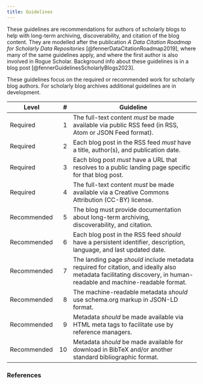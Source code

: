 ```yaml
---
title: Guidelines
---
```


These guidelines are recommendations for authors of scholarly blogs to help with long-term archiving, discoverability, and citation of the blog content.
They are modelled after the publication *A Data Citation Roadmap for Scholarly Data Repositories* [@fennerDataCitationRoadmap2019], where many of the same guidelines apply, and where the first author is also involved in Rogue Scholar. Background info about these guidelines is in a blog post [@fennerGuidelinesScholarlyBlogs2023].

These guidelines focus on the required or recommended work for scholarly blog authors. For scholarly blog archives additional guidelines are in development.

| Level       | #  | Guideline                     |
| ----------- | -: | ----------------------------- | 
| Required    | 1  | The full-text content *must* be made available via public RSS feed (in RSS, Atom or JSON Feed format). |
| Required    | 2  | Each blog post in the RSS feed *must* have a title, author(s), and publication date. |
| Required    | 3  | Each blog post *must* have a URL that resolves to a public landing page specific for that blog post. |
| Required    | 4  | The full-text content *must* be made available via a Creative Commons Attribution (CC-BY) license. |
| Recommended | 5  | The blog must provide documentation about long-term archiving, discoverability, and citation. |
| Recommended | 6  | Each blog post in the RSS feed *should* have a persistent identifier, description, language, and last updated date. |
| Recommended | 7  | The landing page *should* include metadata required for citation, and ideally also metadata facilitating discovery, in human-readable and machine-readable format. |
| Recommended | 8  | The machine-readable metadata *should* use schema.org markup in JSON-LD format. |
| Recommended | 9  | Metadata *should* be made available via HTML meta tags to facilitate use by reference managers. |
| Recommended | 10 | Metadata *should* be made available for download in BibTeX and/or another standard bibliographic format. |

### References
